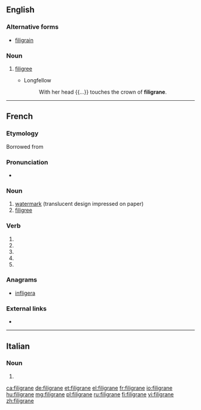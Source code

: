 ==English==

===Alternative forms===
* [[filigrain]]

===Noun===
{{en-noun|~}}

# {{label|en|obsolete}} [[filigree]]
#* Longfellow
#*: With her head {{...}} touches the crown of '''filigrane'''.

{{Webster 1913}}

----

==French==

===Etymology===
Borrowed from {{etyl|it|fr}} {{l|it|filigrana}}

===Pronunciation===
* {{IPA|/fi.li.gʁan/|lang=fr}}

===Noun===
{{fr-noun|m}}

# [[watermark]] (translucent design impressed on paper)
# [[filigree]]

===Verb===
{{fr-verb-form}}

# {{inflection of|filigraner||1|s|pres|indc|lang=fr}}
# {{inflection of|filigraner||3|s|pres|indc|lang=fr}}
# {{inflection of|filigraner||1|s|pres|subj|lang=fr}}
# {{inflection of|filigraner||3|s|pres|subj|lang=fr}}
# {{inflection of|filigraner||2|s|impr|lang=fr}}

===Anagrams===
* [[infligera#French|infligera]]

===External links===
* {{R:TLFi}}

----

==Italian==

===Noun===
{{head|it|noun plural form|g=f}}

# {{plural of|filigrana|lang=it}}

[[ca:filigrane]]
[[de:filigrane]]
[[et:filigrane]]
[[el:filigrane]]
[[fr:filigrane]]
[[io:filigrane]]
[[hu:filigrane]]
[[mg:filigrane]]
[[pl:filigrane]]
[[ru:filigrane]]
[[fi:filigrane]]
[[vi:filigrane]]
[[zh:filigrane]]